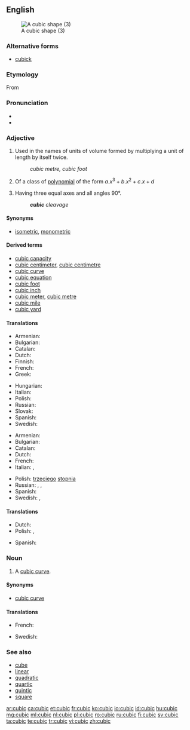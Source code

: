 ==English==
[[Image:Cubic.svg|thumb|A cubic shape (3)]]

===Alternative forms===
* [[cubick]] {{qualifier|obsolete}}

===Etymology===
From {{etyl|frm|en}} {{term|cubique|lang=frm}}

===Pronunciation===
* {{IPA|/ˈkjuː.bɪk/}}
* {{rhymes|uːbɪk}}

===Adjective===
{{en-adj|-}}

# {{context|geometry|lang=en}} Used in the names of units of volume formed by multiplying a unit of length by itself twice. <!--note: this is correct; although there are three factors, there are only two multiplications-->
#: ''cubic metre, cubic foot''
# {{context|algebraic geometry|lang=en}} Of a class of [[polynomial]] of the form <math> a.x^3 + b.x^2 + c.x + d </math>
# {{context|crystallography|lang=en}} Having three equal axes and all angles 90°.
#: '''''cubic''' cleavage''

====Synonyms====
* {{sense|crystallography}} [[isometric]], [[monometric]]

====Derived terms====
* [[cubic capacity]]
* [[cubic centimeter]], [[cubic centimetre]]
* [[cubic curve]]
* [[cubic equation]]
* [[cubic foot]]
* [[cubic inch]]
* [[cubic meter]], [[cubic metre]]
* [[cubic mile]]
* [[cubic yard]]

====Translations====
{{trans-top|in the name of units of volume}}
* Armenian: {{t|hy|խորանարդ}}
* Bulgarian: {{t+|bg|куби́чен}}
* Catalan: {{t|ca|cúbic}}
* Dutch: {{t+|nl|kubiek}}
* Finnish: {{t+|fi|kuutio|alt=kuutio-}}
* French: {{t+|fr|cube}}
* Greek: {{t+|el|κυβικός}}
{{trans-mid}}
* Hungarian: {{t|hu|köb|alt=köb-}}
* Italian: {{t+|it|cubo}}
* Polish: {{t|pl|sześcienny|m}}
* Russian: {{t+|ru|куби́ческий}}
* Slovak: {{t|sk|kubický}}
* Spanish: {{t|es|cúbico|m}}
* Swedish: {{t|sv|kubik-}}
{{trans-bottom}}

{{trans-top|of a polynomial of third degree}}
* Armenian: {{t|hy|խորանարդ}}
* Bulgarian: {{t+|bg|куби́чен}}
* Catalan: {{t|ca|cúbic}}
* Dutch: {{t|nl|derdegraads}}
* French: {{t+|fr|cubique}}
* Italian: {{t+|it|cubico|m}}, {{t+|it|cubica|f}}
{{trans-mid}}
* Polish: [[trzeci]]ego [[stopień|stopnia]]
* Russian: {{t+|ru|куби́ческий}}, {{t|ru|в [[куб|ку́бе]]}}, {{t|ru|[[третий|тре́тьей]] [[степень|сте́пени]]}}
* Spanish: {{t|es|cúbico}}
* Swedish: {{t|sv|tredjegrads-}}, {{t+|sv|kubisk}}
{{trans-bottom}}

====Translations====
{{trans-top|Having three equal axes and all angles 90°}}
* Dutch: {{t+|nl|kubisch}}
* Polish: {{t+|pl|regularny|m}}, {{t|pl|kubiczny|m}}
{{trans-mid}}
* Spanish: {{t|es|cúbico|m}}
{{trans-bottom}}

===Noun===
{{en-noun}}

# {{context|algebraic geometry|lang=en}} A [[cubic curve]].

====Synonyms====
* [[cubic curve]]

====Translations====
{{trans-top|cubic curve}}
* French: {{t+|fr|cubique|f}}
{{trans-mid}}
* Swedish: {{t|sv|tredjegradskurva|c}}
{{trans-bottom}}

===See also===
* [[cube]]
* [[linear]]
* [[quadratic]]
* [[quartic]]
* [[quintic]]
* [[square]]

[[ar:cubic]]
[[ca:cubic]]
[[et:cubic]]
[[fr:cubic]]
[[ko:cubic]]
[[io:cubic]]
[[id:cubic]]
[[hu:cubic]]
[[mg:cubic]]
[[ml:cubic]]
[[nl:cubic]]
[[pl:cubic]]
[[ro:cubic]]
[[ru:cubic]]
[[fi:cubic]]
[[sv:cubic]]
[[ta:cubic]]
[[te:cubic]]
[[tr:cubic]]
[[vi:cubic]]
[[zh:cubic]]